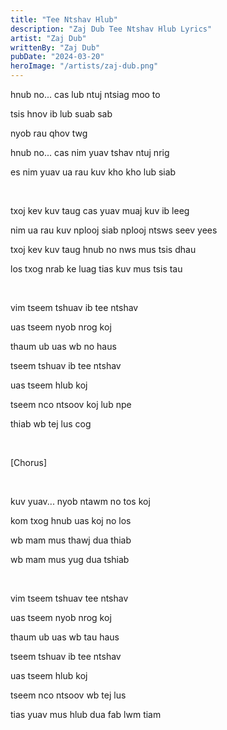 ```yaml
---
title: "Tee Ntshav Hlub"
description: "Zaj Dub Tee Ntshav Hlub Lyrics"
artist: "Zaj Dub"
writtenBy: "Zaj Dub"
pubDate: "2024-03-20"
heroImage: "/artists/zaj-dub.png"
---
```


hnub no... cas lub ntuj ntsiag moo to

tsis hnov ib lub suab sab

nyob rau qhov twg

hnub no... cas nim yuav tshav ntuj nrig

es nim yuav ua rau kuv kho kho lub siab

<br />

txoj kev kuv taug cas yuav muaj kuv ib leeg

nim ua rau kuv nplooj siab nplooj ntsws seev yees

txoj kev kuv taug hnub no nws mus tsis dhau

los txog nrab ke luag tias kuv mus tsis tau

<br />

vim tseem tshuav ib tee ntshav

uas tseem nyob nrog koj

thaum ub uas wb no haus

tseem tshuav ib tee ntshav

uas tseem hlub koj

tseem nco ntsoov koj lub npe

thiab wb tej lus cog

<br />

[Chorus]

<br />

kuv yuav... nyob ntawm no tos koj

kom txog hnub uas koj no los

wb mam mus thawj dua thiab

wb mam mus yug dua tshiab

<br />

vim tseem tshuav tee ntshav

uas tseem nyob nrog koj

thaum ub uas wb tau haus

tseem tshuav ib tee ntshav

uas tseem hlub koj

tseem nco ntsoov wb tej lus

tias yuav mus hlub dua fab lwm tiam
